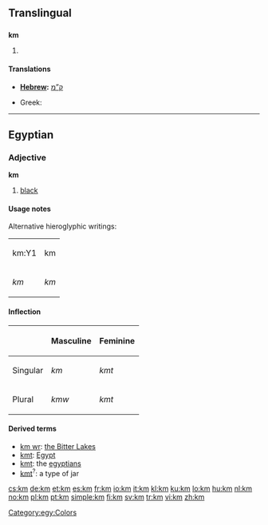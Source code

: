 {{also|.km|KM|Appendix:ISO 639-1 language codes}}
==Translingual==

==={{abbreviation|mul}}===
'''km'''

# {{SI-unit-abb2|kilo|meter|metre|[[length]]}}

====Translations====
{{trans-top|kilometer}}
* '''[[Hebrew]]: ''' [[ק”מ]]
{{trans-mid}}
* Greek: {{t-|el|χλμ.|tr=chlm.}}
{{trans-bottom}}

----

==Egyptian==

===Adjective===
{{head|egy|adjective|head=<hiero>km-m-D3</hiero>}}
'''km'''
# [[black]]
====Usage notes====
Alternative hieroglyphic writings:
{| class="wikitable"
|-
| <hiero>km:Y1</hiero>|| <hiero>km</hiero> 
|-
| ''km'' || ''km'' 
|}

====Inflection====
{| class="wikitable"
|-
!  !! Masculine !! Feminine
|-
| Singular || ''km'' || ''kmt''
|-
| Plural || ''kmw'' || ''kmt''
|}

====Derived terms====
* [[km wr]]: [[w:Great Bitter Lake|the Bitter Lakes]]
* [[kmt]]: [[Egypt]]
* [[kmt]]: the [[egyptians]]
* [[kmt]]<sup>?</sup>: a type of jar

[[Category:egy:Colors]]

[[cs:km]]
[[de:km]]
[[et:km]]
[[es:km]]
[[fr:km]]
[[io:km]]
[[it:km]]
[[kl:km]]
[[ku:km]]
[[lo:km]]
[[hu:km]]
[[nl:km]]
[[no:km]]
[[pl:km]]
[[pt:km]]
[[simple:km]]
[[fi:km]]
[[sv:km]]
[[tr:km]]
[[vi:km]]
[[zh:km]]